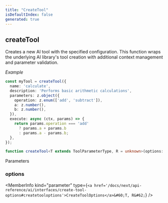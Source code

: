 ```yaml
---
title: "CreateTool"
isDefaultIndex: false
generated: true
---
```



<!-- This file was generated from the CommandKit source. Do not modify. Instead, re-run the "docgen" script -->


## createTool

<GenerationInfo sourceFile="packages/ai/src/tools/common/index.ts" sourceLine="88" packageName="@commandkit/ai" />

Creates a new AI tool with the specified configuration.
This function wraps the underlying AI library's tool creation with additional
context management and parameter validation.



*Example*

```typescript
const myTool = createTool({
  name: 'calculate',
  description: 'Performs basic arithmetic calculations',
  parameters: z.object({
    operation: z.enum(['add', 'subtract']),
    a: z.number(),
    b: z.number(),
  }),
  execute: async (ctx, params) => {
    return params.operation === 'add'
      ? params.a + params.b
      : params.a - params.b;
  },
});
```

```ts title="Signature"
function createTool<T extends ToolParameterType, R = unknown>(options: CreateToolOptions<T, R>): void
```
Parameters

### options

<MemberInfo kind="parameter" type={`<a href='/docs/next/api-reference/ai/interfaces/create-tool-options#createtooloptions'>CreateToolOptions</a>&#60;T, R&#62;`} />

